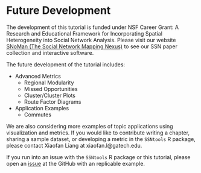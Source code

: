 # Future Development {#development}

The development of this tutorial is funded under NSF Career Grant: A Research and Educational Framework for Incorporating Spatial Heterogeneity into Social Network Analysis. Please visit our website [SNoMan (The Social Network Mapping Nexus)](https://sites.gatech.edu/snoman/) to see our SSN paper collection and interactive software. 

The future development of the tutorial includes: 

* Advanced Metrics 
  + Regional Modularity
  + Missed Opportunities
  + Cluster/Cluster Plots
  + Route Factor Diagrams
  
* Application Examples
  + Commutes
  
We are also considering more examples of topic applications using visualization and metrics. If you would like to contribute writing a chapter, sharing a sample dataset, or developing a metric in the `SSNtools` R package, please contact Xiaofan Liang at xiaofan.l@gatech.edu. 

If you run into an issue with the `SSNtools` R package or this tutorial, please open an [issue](https://github.com/friendlycities-gatech/SSNtools/issues) at the GitHub with an replicable example. 